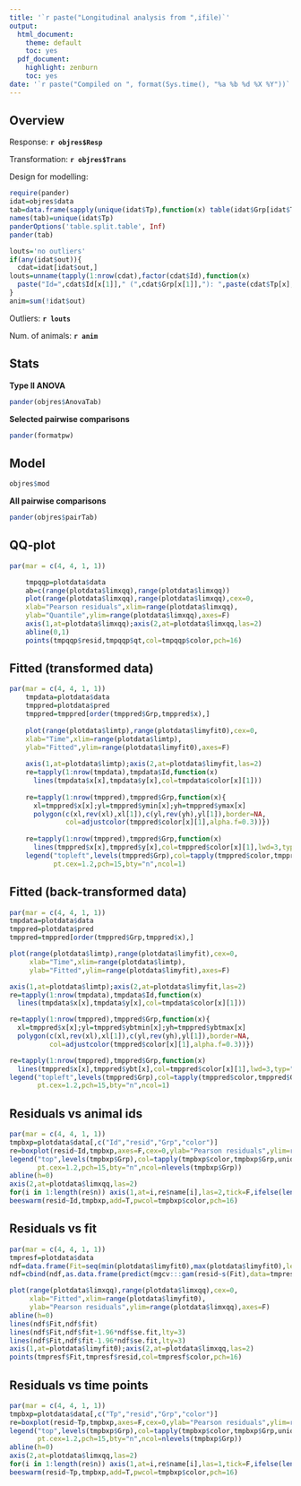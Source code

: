 ```yaml
---
title: '`r paste("Longitudinal analysis from ",ifile)`'
output:
  html_document:
    theme: default
    toc: yes
  pdf_document:
    highlight: zenburn
    toc: yes
date: '`r paste("Compiled on ", format(Sys.time(), "%a %b %d %X %Y"))`'
---
```


Overview
-----------------------------------

Response: **`r objres$Resp`**

Transformation: **`r objres$Trans`**

Design for modelling:
```r
require(pander)
idat=objres$data
tab=data.frame(sapply(unique(idat$Tp),function(x) table(idat$Grp[idat$Tp==x])))
names(tab)=unique(idat$Tp)
panderOptions('table.split.table', Inf)
pander(tab)
```

```r
louts='no outliers'
if(any(idat$out)){
  cdat=idat[idat$out,]
louts=unname(tapply(1:nrow(cdat),factor(cdat$Id),function(x) 
  paste("Id=",cdat$Id[x[1]]," (",cdat$Grp[x[1]],"): ",paste(cdat$Tp[x],collapse=","),sep="")))
}
anim=sum(!idat$out)
```
      
Outliers: **`r louts`**

Num. of animals: **`r anim`**

Stats
-----------------------------------

**Type II ANOVA**
```r
pander(objres$AnovaTab)
```

**Selected pairwise comparisons**
```r
pander(formatpw)
```

Model
-----------------------------------
```r
objres$mod
```

**All pairwise comparisons**
```r
pander(objres$pairTab)
```

\clearpage

QQ-plot
-----------------------------------

```r
par(mar = c(4, 4, 1, 1))

    tmpqqp=plotdata$data
    ab=c(range(plotdata$limxqq),range(plotdata$limxqq))
    plot(range(plotdata$limxqq),range(plotdata$limxqq),cex=0,
    xlab="Pearson residuals",xlim=range(plotdata$limxqq),
    ylab="Quantile",ylim=range(plotdata$limxqq),axes=F)
    axis(1,at=plotdata$limxqq);axis(2,at=plotdata$limxqq,las=2)
    abline(0,1)
    points(tmpqqp$resid,tmpqqp$qt,col=tmpqqp$color,pch=16)
```


Fitted (transformed data)
-----------------------------------

```r
par(mar = c(4, 4, 1, 1))
    tmpdata=plotdata$data
    tmppred=plotdata$pred
    tmppred=tmppred[order(tmppred$Grp,tmppred$x),]
    
    plot(range(plotdata$limtp),range(plotdata$limyfit0),cex=0,
    xlab="Time",xlim=range(plotdata$limtp),
    ylab="Fitted",ylim=range(plotdata$limyfit0),axes=F)
    
    axis(1,at=plotdata$limtp);axis(2,at=plotdata$limyfit,las=2)
    re=tapply(1:nrow(tmpdata),tmpdata$Id,function(x)
      lines(tmpdata$x[x],tmpdata$y[x],col=tmpdata$color[x][1]))
    
    re=tapply(1:nrow(tmppred),tmppred$Grp,function(x){
      xl=tmppred$x[x];yl=tmppred$ymin[x];yh=tmppred$ymax[x]
      polygon(c(xl,rev(xl),xl[1]),c(yl,rev(yh),yl[1]),border=NA,
              col=adjustcolor(tmppred$color[x][1],alpha.f=0.3))})
    
    re=tapply(1:nrow(tmppred),tmppred$Grp,function(x)
      lines(tmppred$x[x],tmppred$y[x],col=tmppred$color[x][1],lwd=3,typ="b"))
    legend("topleft",levels(tmppred$Grp),col=tapply(tmppred$color,tmppred$Grp,unique),
           pt.cex=1.2,pch=15,bty="n",ncol=1)
```

Fitted (back-transformed data)
-----------------------------------

```r
par(mar = c(4, 4, 1, 1))
tmpdata=plotdata$data
tmppred=plotdata$pred
tmppred=tmppred[order(tmppred$Grp,tmppred$x),]

plot(range(plotdata$limtp),range(plotdata$limyfit),cex=0,
     xlab="Time",xlim=range(plotdata$limtp),
     ylab="Fitted",ylim=range(plotdata$limyfit),axes=F)

axis(1,at=plotdata$limtp);axis(2,at=plotdata$limyfit,las=2)
re=tapply(1:nrow(tmpdata),tmpdata$Id,function(x)
  lines(tmpdata$x[x],tmpdata$y[x],col=tmpdata$color[x][1]))

re=tapply(1:nrow(tmppred),tmppred$Grp,function(x){
  xl=tmppred$x[x];yl=tmppred$ybtmin[x];yh=tmppred$ybtmax[x]
  polygon(c(xl,rev(xl),xl[1]),c(yl,rev(yh),yl[1]),border=NA,
          col=adjustcolor(tmppred$color[x][1],alpha.f=0.3))})

re=tapply(1:nrow(tmppred),tmppred$Grp,function(x)
  lines(tmppred$x[x],tmppred$ybt[x],col=tmppred$color[x][1],lwd=3,typ="b"))
legend("topleft",levels(tmppred$Grp),col=tapply(tmppred$color,tmppred$Grp,unique),
       pt.cex=1.2,pch=15,bty="n",ncol=1)
```

Residuals vs animal ids
-----------------------------------

```r
par(mar = c(4, 4, 1, 1))
tmpbxp=plotdata$data[,c("Id","resid","Grp","color")]
re=boxplot(resid~Id,tmpbxp,axes=F,cex=0,ylab="Pearson residuals",ylim=range(plotdata$limxqq))
legend("top",levels(tmpbxp$Grp),col=tapply(tmpbxp$color,tmpbxp$Grp,unique),
       pt.cex=1.2,pch=15,bty="n",ncol=nlevels(tmpbxp$Grp))
abline(h=0)
axis(2,at=plotdata$limxqq,las=2)
for(i in 1:length(re$n)) axis(1,at=i,re$name[i],las=2,tick=F,ifelse(length(re$names)>5,0.6,1))
beeswarm(resid~Id,tmpbxp,add=T,pwcol=tmpbxp$color,pch=16)
```


Residuals vs fit
-----------------------------------

```r
par(mar = c(4, 4, 1, 1))
tmpresf=plotdata$data
ndf=data.frame(Fit=seq(min(plotdata$limyfit0),max(plotdata$limyfit0),length=100))
ndf=cbind(ndf,as.data.frame(predict(mgcv:::gam(resid~s(Fit),data=tmpresf),newdata=ndf,se=T)))

plot(range(plotdata$limxqq),range(plotdata$limxqq),cex=0,
     xlab="Fitted",xlim=range(plotdata$limyfit0),
     ylab="Pearson residuals",ylim=range(plotdata$limxqq),axes=F)
abline(h=0)
lines(ndf$Fit,ndf$fit)
lines(ndf$Fit,ndf$fit+1.96*ndf$se.fit,lty=3)
lines(ndf$Fit,ndf$fit-1.96*ndf$se.fit,lty=3)
axis(1,at=plotdata$limyfit0);axis(2,at=plotdata$limxqq,las=2)
points(tmpresf$Fit,tmpresf$resid,col=tmpresf$color,pch=16)
```

Residuals vs time points
-----------------------------------

```r
par(mar = c(4, 4, 1, 1))
tmpbxp=plotdata$data[,c("Tp","resid","Grp","color")]
re=boxplot(resid~Tp,tmpbxp,axes=F,cex=0,ylab="Pearson residuals",ylim=range(plotdata$limxqq))
legend("top",levels(tmpbxp$Grp),col=tapply(tmpbxp$color,tmpbxp$Grp,unique),
       pt.cex=1.2,pch=15,bty="n",ncol=nlevels(tmpbxp$Grp))
abline(h=0)
axis(2,at=plotdata$limxqq,las=2)
for(i in 1:length(re$n)) axis(1,at=i,re$name[i],las=1,tick=F,ifelse(length(re$names)>5,0.6,1))
beeswarm(resid~Tp,tmpbxp,add=T,pwcol=tmpbxp$color,pch=16)
```



